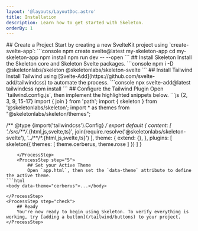 ```yaml
---
layout: '@layouts/LayoutDoc.astro'
title: Installation
description: Learn how to get started with Skeleton.
orderBy: 1
---
```




<Process>
    <ProcessStep step="1">
        ## Create a Project
        Start by creating a new SvelteKit project using `create-svelte-app`:
        ```console
        npm create svelte@latest my-skeleton-app
        cd my-skeleton-app
        npm install
        npm run dev -- --open
        ```
    </ProcessStep>
    <ProcessStep step="2">
        ## Install Skeleton
        Install the Skeleton core and Skeleton Svelte packages.
        ```console
        npm i -D @skeletonlabs/skeleton @skeletonlabs/skeleton-svelte
        ```
    </ProcessStep>
    <ProcessStep step="3">
        ## Install Tailwind
        Install Tailwind using [Svelte-Add](https://github.com/svelte-add/tailwindcss) to automate the process.
        ```console
        npx svelte-add@latest tailwindcss
        npm install
        ```
    </ProcessStep>
    <ProcessStep step="4">
        ## Configure the Tailwind Plugin
        Open `tailwind.config.js`, then implement the highlighted snippets below.
```js {2, 3, 9, 15-17}
import { join } from 'path';
import { skeleton } from '@skeletonlabs/skeleton';
import * as themes from "@skeletonlabs/skeleton/themes";

/** @type {import('tailwindcss').Config} */
export default {
    content: [
        './src/**/*.{html,js,svelte,ts}',
        join(require.resolve('@skeletonlabs/skeleton-svelte'), '../**/*.{html,js,svelte,ts}')
    ],
    theme: {
        extend: {},
    },
    plugins: [
        skeleton({
            themes: [ theme.cerberus, theme.rose ]
        })
    ]
}
```
    </ProcessStep>
    <ProcessStep step="5">
        ## Set your Active Theme
        Open `app.html`, then set the `data-theme` attribute to define the active theme.
```html
<body data-theme="cerberus">...</body>
```
    </ProcessStep>
    <ProcessStep step="check">
        ## Ready
        You're now ready to begin using Skeleton. To verify everything is working, try [adding a button](/tailwind/buttons) to your project.
    </ProcessStep>
</Process>